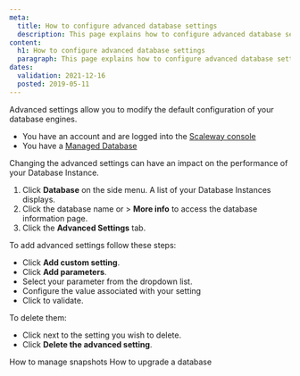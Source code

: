 ```yaml
---
meta:
  title: How to configure advanced database settings 
  description: This page explains how to configure advanced database settings 
content:
  h1: How to configure advanced database settings 
  paragraph: This page explains how to configure advanced database settings
dates:
  validation: 2021-12-16
  posted: 2019-05-11
---
```


Advanced settings allow you to modify the default configuration of your database engines. 

<Message type="requirement">

- You have an account and are logged into the [Scaleway console](https://console.scaleway.com)
- You have a [Managed Database](/storage/database/concepts/#managed-database)

</Message>

<Message type="important">

Changing the advanced settings can have an impact on the performance of your Database Instance.

</Message>

1. Click **Database** on the side menu. A list of your Database Instances displays.
2. Click the database name or <Icon name="more" /> > **More info** to access the database information page.
3. Click the **Advanced Settings** tab. 

To add advanced settings follow these steps:

- Click **Add custom setting**.
- Click **Add parameters**.
- Select your parameter from the dropdown list.
- Configure the value associated with your setting
- Click <Icon name="validate" /> to validate.

To delete them: 
- Click <Icon name="delete" /> next to the setting you wish to delete. 
- Click **Delete the advanced setting**.

<Navigation title="See Also">
  <PreviousButton to="/storage/database/how-to/manage-snapshots/">How to manage snapshots</PreviousButton>
  <NextButton to="/storage/database/how-to/upgrade-a-database">How to upgrade a database</NextButton>
</Navigation>
